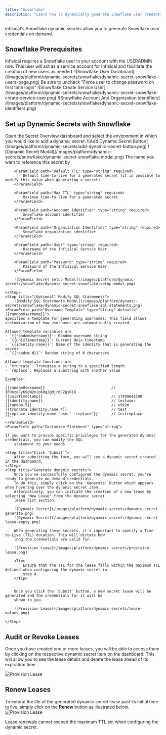```yaml
---
title: "Snowflake"
description: "Learn how to dynamically generate Snowflake user credentials."
---
```


Infisical's Snowflake dynamic secrets allow you to generate Snowflake user credentials on demand.

## Snowflake Prerequisites

<Note>
  Infisical requires a Snowflake user in your account with the USERADMIN role.
  This user will act as a service account for Infisical and facilitate the
  creation of new users as needed.
</Note>

<Steps>
  <Step title="Navigate to Snowflake's User Dashboard and press the '+ User' button">
    ![Snowflake User
    Dashboard](/images/platform/dynamic-secrets/snowflake/dynamic-secret-snowflake-users-page.png)
  </Step>
  <Step title="Create a Snowflake user with the USERADMIN role for Infisical">
    <Warning>
      Be sure to uncheck "Force user to change password on first time login"
    </Warning>
    ![Snowflake Create Service
    User](/images/platform/dynamic-secrets/snowflake/dynamic-secret-snowflake-create-service-user.png)
  </Step>
  <Step title="Click on the Account Menu in the bottom left and take note of your Account and Organization identifiers">
    ![Snowflake Account And Organization
    Identifiers](/images/platform/dynamic-secrets/snowflake/dynamic-secret-snowflake-identifiers.png)
  </Step>
</Steps>

## Set up Dynamic Secrets with Snowflake

<Steps>
    <Step title="Open the Secret Overview Dashboard">
        Open the Secret Overview dashboard and select the environment in which you would like to add a dynamic secret.
    </Step>
    <Step title="Click on the 'Add Dynamic Secret' button">
        ![Add Dynamic Secret Button](/images/platform/dynamic-secrets/add-dynamic-secret-button.png)
    </Step>
    <Step title="Select the Snowflake option in the grid list">
        ![Dynamic Secret Modal](/images/platform/dynamic-secrets/snowflake/dynamic-secret-snowflake-modal.png)
    </Step>
    <Step title="Provide the required parameters for the Snowflake dynamic secret">
        <ParamField path="Secret Name" type="string" required>
            The name you want to reference this secret by
        </ParamField>

        <ParamField path="Default TTL" type="string" required>
            Default time-to-live for a generated secret (it is possible to modify this value when generating a secret)
        </ParamField>

        <ParamField path="Max TTL" type="string" required>
            Maximum time-to-live for a generated secret
        </ParamField>

        <ParamField path="Account Identifier" type="string" required>
            Snowflake account identifier
        </ParamField>

        <ParamField path="Organization Identifier" type="string" required>
            Snowflake organization identifier
        </ParamField>

        <ParamField path="User" type="string" required>
            Username of the Infisical Service User
        </ParamField>

        <ParamField path="Password" type="string" required>
            Password of the Infisical Service User
        </ParamField>

        ![Dynamic Secret Setup Modal](/images/platform/dynamic-secrets/snowflake/dynamic-secret-snowflake-setup-modal.png)

    </Step>
    <Step title="(Optional) Modify SQL Statements">
        ![Modify SQL Statements Modal](/images/platform/dynamic-secrets/snowflake/dynamic-secret-snowflake-sql-statements.png)
    <ParamField path="Username Template" type="string" default="{{randomUsername}}">
    Specifies a template for generating usernames. This field allows customization of how usernames are automatically created.

    Allowed template variables are
    - `{{randomUsername}}`: Random username string
    - `{{unixTimestamp}}`: Current Unix timestamp
    - `{{identity.name}}`: Name of the identity that is generating the secret
    - `{{random N}}`: Random string of N characters

    Allowed template functions are
    - `truncate`: Truncates a string to a specified length
    - `replace`: Replaces a substring with another value

    Examples:
    ```
    {{randomUsername}}                              // 3POnzeFyK9gW2nioK0q2gMjr6CZqsRiX
    {{unixTimestamp}}                               // 17490641580
    {{identity.name}}                               // testuser
    {{random-5}}                                    // x9k2m
    {{truncate identity.name 4}}                    // test
    {{replace identity.name 'user' 'replace'}}      // testreplace
    ```
	</ParamField>
    <ParamField path="Customize Statement" type="string">

    If you want to provide specific privileges for the generated dynamic credentials, you can modify the SQL
        statement to your needs.

</ParamField>

  </Step>

    <Step title="Click 'Submit'">
        After submitting the form, you will see a dynamic secret created in the dashboard.
    </Step>
    <Step title="Generate dynamic secrets">
        Once you've successfully configured the dynamic secret, you're ready to generate on-demand credentials.
        To do this, simply click on the 'Generate' button which appears when hovering over the dynamic secret item.
        Alternatively, you can initiate the creation of a new lease by selecting 'New Lease' from the dynamic secret
        lease list section.

        ![Dynamic Secret](/images/platform/dynamic-secrets/dynamic-secret-generate.png)
        ![Dynamic Secret](/images/platform/dynamic-secrets/dynamic-secret-lease-empty.png)

        When generating these secrets, it's important to specify a Time-to-Live (TTL) duration. This will dictate how
        long the credentials are valid for.

        ![Provision Lease](/images/platform/dynamic-secrets/provision-lease.png)

        <Tip>
            Ensure that the TTL for the lease falls within the maximum TTL defined when configuring the dynamic secret in
            step 4.
        </Tip>


        Once you click the `Submit` button, a new secret lease will be generated and the credentials for it will be
        shown to you.

        ![Provision Lease](/images/platform/dynamic-secrets/lease-values.png)

    </Step>

</Steps>

## Audit or Revoke Leases

Once you have created one or more leases, you will be able to access them by clicking on the respective dynamic secret item on the dashboard.
This will allow you to see the lease details and delete the lease ahead of its expiration time.

![Provision Lease](/images/platform/dynamic-secrets/lease-data.png)

## Renew Leases

To extend the life of the generated dynamic secret lease past its initial time to live, simply click on the **Renew** button as illustrated below.
![Provision Lease](/images/platform/dynamic-secrets/dynamic-secret-lease-renew.png)

<Warning>
  Lease renewals cannot exceed the maximum TTL set when configuring the dynamic
  secret.
</Warning>
